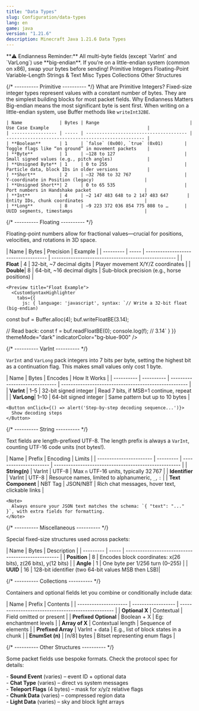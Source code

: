 ```yaml
---
title: "Data Types"
slug: Configuration/data-types
lang: en
game: java
version: "1.21.6"
description: Minecraft Java 1.21.6 Data Types
---
```


<Note type='info'>
  **⚠️ Endianness Reminder:** All multi-byte fields (except `VarInt` and `VarLong`) use **big-endian**. If you’re on a little-endian system (common on x86), swap your bytes before sending!
</Note>

<Tabs defaultValue="primitive" orientation="vertical">
  <TabsList>
    <Tab value="primitive">Primitive Integers</Tab>
    <Tab value="floating">Floating-Point</Tab>
    <Tab value="varint">Variable-Length</Tab>
    <Tab value="string">Strings & Text</Tab>
    <Tab value="misc">Misc Types</Tab>
    <Tab value="collections">Collections</Tab>
    <Tab value="others">Other Structures</Tab>
  </TabsList>

  {/* ---------- Primitive ---------- */}
  <TabsContent value="primitive">
    <Step>
      <StepTitle>What are Primitive Integers?</StepTitle>
      <StepContent>
        Fixed-size integer types represent values with a constant number of bytes. They are the simplest building blocks for most packet fields.
      </StepContent>
    </Step>
    <Step isLast="true">
      <StepTitle>Why Endianness Matters</StepTitle>
      <StepContent>
        Big-endian means the most significant byte is sent first. When writing on a little-endian system, use Buffer methods like `writeInt32BE`.
      </StepContent>
    </Step>
    
    | Name              | Bytes | Range                                  | Use Case Example                                     |
    | ----------------- | ----- | -------------------------------------- | ---------------------------------------------------- |
    | **Boolean**       | 1     | `false` (0x00), `true` (0x01)        | Toggle flags like “on ground” in movement packets    |
    | **Byte**          | 1     | –128 to 127                          | Small signed values (e.g., pitch angles)             |
    | **Unsigned Byte** | 1     | 0 to 255                             | Particle data, block IDs in older versions           |
    | **Short**         | 2     | –32 768 to 32 767                    | Y-coordinate in Position (legacy)                   |
    | **Unsigned Short**| 2     | 0 to 65 535                          | Port numbers in Handshake packet                    |
    | **Int**           | 4     | –2 147 483 648 to 2 147 483 647       | Entity IDs, chunk coordinates                       |
    | **Long**          | 8     | –9 223 372 036 854 775 808 to …      | UUID segments, timestamps                           |
  </TabsContent>

  {/* ---------- Floating ---------- */}
  <TabsContent value="floating">
    <p>Floating-point numbers allow for fractional values—crucial for positions, velocities, and rotations in 3D space.</p>
    | Name      | Bytes | Precision                            | Example                                              |
    | --------- | ----- | ------------------------------------ | ---------------------------------------------------- |
    | **Float** | 4     | 32-bit, ~7 decimal digits            | Player movement X/Y/Z coordinates                    |
    | **Double**| 8     | 64-bit, ~16 decimal digits           | Sub-block precision (e.g., horse positions)          |

    <Preview title="Float Example">
      <CustomSyntaxHighlighter
        tabs={{
          js: { language: 'javascript', syntax: `// Write a 32-bit float (big-endian)
const buf = Buffer.alloc(4);
buf.writeFloatBE(3.14);

// Read back:
const f = buf.readFloatBE(0);
console.log(f); // 3.14` }
        }}
        themeMode="dark"
        indicatorColor="bg-blue-900"
      />
    </Preview>
  </TabsContent>

  {/* ---------- VarInt ---------- */}
  <TabsContent value="varint">
    <p>`VarInt` and `VarLong` pack integers into 7 bits per byte, setting the highest bit as a continuation flag. This makes small values only cost 1 byte.</p>
    | Name       | Bytes      | Encodes                        | How It Works                                          |
    | ---------- | ---------- | ------------------------------ | ----------------------------------------------------- |
    | **VarInt** | 1–5        | 32-bit signed integer         | Read 7 bits, if MSB=1 continue, repeat                |
    | **VarLong**| 1–10       | 64-bit signed integer         | Same pattern but up to 10 bytes                       |

    <Button onClick={() => alert('Step-by-step decoding sequence...')}>
      Show decoding steps
    </Button>
  </TabsContent>

  {/* ---------- String ---------- */}
  <TabsContent value="string">
    <p>Text fields are length-prefixed UTF-8. The length prefix is always a `VarInt`, counting UTF-16 code units (not bytes!).</p>
    | Name                    | Prefix    | Encoding               | Limits                                                |
    | ----------------------- | --------- | ---------------------- | ----------------------------------------------------- |
    | **String(n)**           | VarInt    | UTF-8                  | Max `n` UTF-16 units, typically 32 767                |
    | **Identifier**          | VarInt    | UTF-8                  | Resource names, limited to alphanumeric, `_`, `:`     |
    | **Text Component**      | NBT Tag   | JSON/NBT               | Rich chat messages, hover text, clickable links       |
    
    <Note>
      Always ensure your JSON text matches the schema: `{ "text": "..." }`, with extra fields for formatting.
    </Note>
  </TabsContent>

  {/* ---------- Miscellaneous ---------- */}
  <TabsContent value="misc">
    <p>Special fixed-size structures used across packets:</p>
    | Name      | Bytes | Description                                        |
    | --------- | ----- | -------------------------------------------------- |
    | **Position** | 8  | Encodes block coordinates: x(26 bits), z(26 bits), y(12 bits) |
    | **Angle**    | 1  | One byte per 1/256 turn (0–255)                   |
    | **UUID**     | 16 | 128-bit identifier (two 64-bit values MSB then LSB)|
  </TabsContent>

  {/* ---------- Collections ---------- */}
  <TabsContent value="collections">
    <p>Containers and optional fields let you combine or conditionally include data:</p>
    | Name                  | Prefix             | Contents                                           |
    | --------------------- | ------------------ | -------------------------------------------------- |
    | **Optional X**        | Contextual         | Field omitted or present                           |
    | **Prefixed Optional** | Boolean + X        | Eg: enchantment levels                             |
    | **Array of X**        | Contextual length  | Sequence of elements                               |
    | **Prefixed Array**    | VarInt + data      | E.g., list of block states in a chunk              |
    | **EnumSet (n)**       | ⌈n/8⌉ bytes        | Bitset representing enum flags                     |
  </TabsContent>

  {/* ---------- Other Structures ---------- */}
  <TabsContent value="others">
    <p>Some packet fields use bespoke formats. Check the protocol spec for details:</p>
    - **Sound Event** (varies) – event ID + optional data  
    - **Chat Type** (varies) – direct vs system messages  
    - **Teleport Flags** (4 bytes) – mask for x/y/z relative flags  
    - **Chunk Data** (varies) – compressed region data    
    - **Light Data** (varies) – sky and block light arrays
  </TabsContent>
</Tabs>
